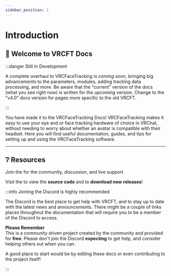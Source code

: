 ```yaml
---
sidebar_position: 1
---
```



# Introduction

## 👀 Welcome to VRCFT Docs

:::danger Still In Development

A complete overhaul to VRCFaceTracking is *coming soon*, bringing big advancements to the parameters, modules, adding tracking data processing, and more.
Be aware that the "current" version of the docs (what you see right now) is written for the *upcoming* version.
Change to the "v4.0" docs version for pages more specific to the old VRCFT.

:::

You have made it to the VRCFaceTracking Docs!
VRCFaceTracking makes it easy to use your eye and or face tracking hardware of choice in VRChat, without needing to worry about whether an avatar is compatible with their headset.
Here you will find useful documentation, guides, and tips for setting up and using the VRCFaceTracking software.

<!--**Ready to start?** Continue to the next section to [Get Started](./getting-started.mdx). -->

<!-- <DocCardList /> -->

<div class="row" style={{display: 'flex',  justifyContent:'center', alignItems:'center'}}>
    <PageCard name="🛠 Getting Started" url="./getting-started" description="Follow this short guide to start using face tracking in VRChat"/>
</div>

---

## ❔ Resources

Join the <CustomLink to="discord"/> for the community, discussion, and live support.

Visit the <CustomLink to="github"/> to view the **source code** and to **download new releases**!

:::info Joining the Discord is highly recommended

The Discord is the best place to get help with VRCFT, and to stay up to date with the latest news and announcements.
There might be a couple of links places throughout the documentation that will require you to be a member of the Discord to access.

**Please Remember**<br/>
This is a community driven project created by the community and provided for **free**.
Please don't join the Discord **expecting** to get help, and consider helping others out when you can.

A good place to start would be <EditUrl>by editing these docs</EditUrl> or even contributing to the project itself!

:::

